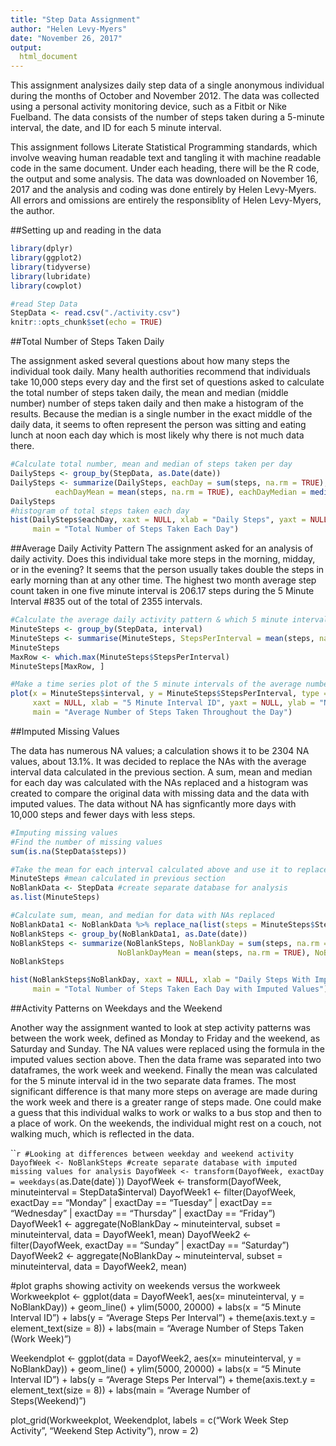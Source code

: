 ---
title: "Step Data Assignment"
author: "Helen Levy-Myers"
date: "November 26, 2017"
output: 
  html_document
---
This assignment analysizes daily step data of a single anonymous individual during the months of October and November 2012. The data was collected using a personal activity monitoring device, such as a Fitbit or Nike Fuelband. The data consists of the number of steps taken during a 5-minute interval, the date, and ID for each 5 minute interval. 

This assignment follows Literate Statistical Programming standards, which involve weaving human readable text and tangling it with machine readable code in the same document. Under each heading, there will be the R code, the output and some analysis. The data was downloaded on November 16, 2017 and the analysis and coding was done entirely by Helen Levy-Myers. All errors and omissions are entirely the responsiblity of Helen Levy-Myers, the author. 

##Setting up and reading in the data
```{r setup, include=TRUE}
library(dplyr)
library(ggplot2)
library(tidyverse)
library(lubridate)
library(cowplot)

#read Step Data
StepData <- read.csv("./activity.csv")
knitr::opts_chunk$set(echo = TRUE)
```
##Total Number of Steps Taken Daily

The assignment asked several questions about how many steps the individual took daily. Many health authorities recommend that individuals take 10,000 steps every day and the first set of questions asked to calculate the total number of steps taken daily, the mean and median (middle number) number of steps taken daily and then make a histogram of the results. Because the median is a single number in the exact middle of the daily data, it seems to often represent the person was sitting and eating lunch at noon each day which is most likely why there is not much data there.  

```{r, echo=TRUE}
#Calculate total number, mean and median of steps taken per day
DailySteps <- group_by(StepData, as.Date(date)) 
DailySteps <- summarize(DailySteps, eachDay = sum(steps, na.rm = TRUE), 
          eachDayMean = mean(steps, na.rm = TRUE), eachDayMedian = median(steps, na.rm = TRUE))
DailySteps
#histogram of total steps taken each day
hist(DailySteps$eachDay, xaxt = NULL, xlab = "Daily Steps", yaxt = NULL, ylab = "Number of Days",
     main = "Total Number of Steps Taken Each Day")
```

##Average Daily Activity Pattern
The assignment asked for an analysis of daily activity. Does this individual take more steps in the morning, midday, or in the evening? It seems that the person usually takes double the steps in early morning than at any other time. The highest two month average step count taken in one five minute interval is 206.17 steps during the 5 Minute Interval #835 out of the total of 2355 intervals. 
```{r, echo=TRUE}
#Calculate the average daily activity pattern & which 5 minute interval ID has the highest number of steps
MinuteSteps <- group_by(StepData, interval)
MinuteSteps <- summarise(MinuteSteps, StepsPerInterval = mean(steps, na.rm = TRUE))
MinuteSteps
MaxRow <- which.max(MinuteSteps$StepsPerInterval)
MinuteSteps[MaxRow, ]

#Make a time series plot of the 5 minute intervals of the average number of steps across all days
plot(x = MinuteSteps$interval, y = MinuteSteps$StepsPerInterval, type = "l", ylim = c(0, 225), 
     xaxt = NULL, xlab = "5 Minute Interval ID", yaxt = NULL, ylab = "Number of Average Steps Per Interval",
     main = "Average Number of Steps Taken Throughout the Day")
```

##Imputed Missing Values

The data has numerous NA values; a calculation shows it to be 2304 NA values, about 13.1%. It was decided to replace the NAs with the average interval data calculated in the previous section. A sum, mean and median for each day was calculated with the NAs replaced and a histogram was created to compare the original data with missing data and the data with imputed values. The data without NA has signficantly more days with 10,000 steps and fewer days with less steps.

```{r, echo=TRUE}
#Imputing missing values
#Find the number of missing values
sum(is.na(StepData$steps))
```
```{r, results="hide"}
#Take the mean for each interval calculated above and use it to replace NAs
MinuteSteps #mean calculated in previous section
NoBlankData <- StepData #create separate database for analysis
as.list(MinuteSteps)
```
```{r, echo=TRUE}
#Calculate sum, mean, and median for data with NAs replaced
NoBlankData1 <- NoBlankData %>% replace_na(list(steps = MinuteSteps$StepsPerInterval))
NoBlankSteps <- group_by(NoBlankData1, as.Date(date)) 
NoBlankSteps <- summarize(NoBlankSteps, NoBlankDay = sum(steps, na.rm = TRUE), 
                        NoBlankDayMean = mean(steps, na.rm = TRUE), NoBlankDayMedian = median(steps, na.rm = TRUE))
NoBlankSteps

hist(NoBlankSteps$NoBlankDay, xaxt = NULL, xlab = "Daily Steps With Imputed Interval Values", yaxt = NULL, ylab = "Number of Days",
     main = "Total Number of Steps Taken Each Day with Imputed Values")
```

##Activity Patterns on Weekdays and the Weekend

Another way the assignment wanted to look at step activity patterns was between the work week, defined as Monday to Friday and the weekend, as Saturday and Sunday. The NA values were replaced using the formula in the imputed values section above. Then the data frame was separated into two dataframes, the work week and weekend. Finally the mean was calculated for the 5 minute interval id in the two separate data frames. The most significant difference is that many more steps on average are made during the work week and there is a greater range of steps made. One could make a guess that this individual walks to work or walks to a bus stop and then to a place of work. On the weekends, the individual might rest on a couch, not walking much, which is reflected in the data. 


```{r, echo=TRUE}
#Looking at differences between weekday and weekend activity
DayofWeek <- NoBlankSteps #create separate database with imputed missing values for analysis
DayofWeek <- transform(DayofWeek, exactDay = weekdays( `as.Date(date)`))
DayofWeek <- transform(DayofWeek, minuteinterval = StepData$interval)
DayofWeek1 <- filter(DayofWeek, exactDay == "Monday" | exactDay == "Tuesday" | exactDay == "Wednesday" | 
                             exactDay == "Thursday" | exactDay == "Friday")
DayofWeek1 <- aggregate(NoBlankDay ~ minuteinterval, subset = minuteinterval, data = DayofWeek1, mean)
DayofWeek2 <- filter(DayofWeek, exactDay == "Sunday" | exactDay == "Saturday")
DayofWeek2 <- aggregate(NoBlankDay ~ minuteinterval, subset = minuteinterval, data = DayofWeek2, mean)
       
#plot graphs showing activity on weekends versus the workweek
Workweekplot <- ggplot(data = DayofWeek1, aes(x= minuteinterval, y = NoBlankDay)) +
        geom_line() + 
        ylim(5000, 20000) +
        labs(x = "5 Minute Interval ID") +
        labs(y = "Average Steps Per Interval") +
        theme(axis.text.y = element_text(size = 8)) +
        labs(main = "Average Number of Steps Taken (Work Week)")

Weekendplot <- ggplot(data = DayofWeek2, aes(x= minuteinterval, y = NoBlankDay)) +
        geom_line() +
        ylim(5000, 20000) +
        labs(x = "5 Minute Interval ID") +
        labs(y = "Average Steps Per Interval") +
        theme(axis.text.y = element_text(size = 8)) +
        labs(main = "Average Number of Steps(Weekend)")

plot_grid(Workweekplot, Weekendplot, labels = c("Work Week Step Activity", "Weekend Step Activity"), nrow = 2)




